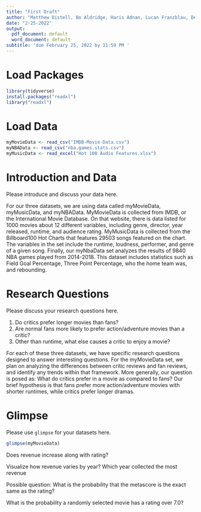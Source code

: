 ```yaml
---
title: "First Draft"
author: "Matthew Distell, Bo Aldridge, Haris Adnan, Lucan Franzblau, Devin Obee"
date: "2-25-2022"
output:
  pdf_document: default
  word_document: default
subtitle: 'due February 25, 2022 by 11:59 PM '
---
```

# Load Packages

```r
library(tidyverse) 
install.packages("readxl")
library("readxl")
``` 
# Load Data
```r
myMovieData <- read_csv("IMDB-Movie-Data.csv")
myNBAData <- read_csv("nba.games.stats.csv")
myMusicData <- read_excel("Hot 100 Audio Features.xlsx")
```
# Introduction and Data
Please introduce and discuss your data here.

For our three datasets, we are using data called myMovieData, myMusicData, and
myNBAData. MyMovieData is collected from IMDB, or the International Movie 
Database. On that website, there is data listed for 1000 movies about 12 
different variables, including genre, director, year released, runtime, and 
audience rating. MyMusicData is collected from the Billboard100 Hot Charts 
that features 29503 songs featured on the chart. The variables in the set
include the runtime, loudness, performer, and genre of a given song. Finally, 
our myNbaData set analyzes the results of 9840 NBA games played from 2014-2018.
This dataset includes statistics such as Field Goal Percentage, Three Point 
Percentage, who the home team was, and rebounding. 

# Research Questions
Please discuss your research questions here.

1. Do critics prefer longer movies than fans? 
2. Are normal fans more likely to prefer action/adventure movies than a critic?
3. Other than runtime, what else causes a critic to enjoy a movie? 

For each of these three datasets, we have specific research questions designed
to answer interesting questions. For the myMovieData set, we plan on analyzing
the differences between critic reviews and fan reviews, and identify any trends
within that framework. More generally, our question is posed as: What do critics
prefer in a movie as compared to fans? Our brief hypothesis is that fans prefer
more action/adventure movies with shorter runtimes, while critics prefer longer
dramas. 
 

# Glimpse

Please use `glimpse` for your datasets here.
```r
glimpse(myMovieData)

```
Does revenue increase along with rating? 

Visualize how revenue varies by year? Which year collected the most revenue 

Possible question: What is the probability that the metascore is the exact same as the rating?

What is the probability a randomly selected movie has a rating over 7.0?
